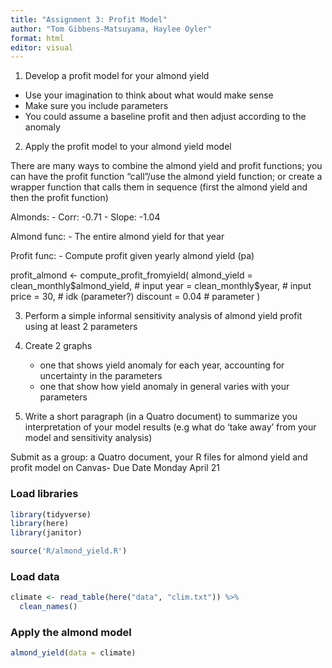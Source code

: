 ```yaml
---
title: "Assignment 3: Profit Model"
author: "Tom Gibbens-Matsuyama, Haylee Oyler"
format: html
editor: visual
---
```


1. Develop a profit model for your almond yield

- Use your imagination to think about what would make sense
- Make sure you include parameters
- You could assume a baseline profit and then adjust according to the anomaly

2. Apply the profit model to your almond yield model

There are many ways to combine the almond yield and profit functions; you can have the profit function "call"/use the almond yield function; or create a wrapper function that calls them in sequence (first the almond yield and then the profit function)

Almonds:
- Corr: -0.71
- Slope: -1.04

Almond func:
- The entire almond yield for that year

Profit func:
- Compute profit given yearly almond yield (pa)

profit_almond <- compute_profit_fromyield(
  almond_yield = clean_monthly$almond_yield, # input
  year = clean_monthly$year, # input
  price = 30, # idk (parameter?)
  discount = 0.04 # parameter
)

3. Perform  a simple informal sensitivity analysis of almond yield profit using at least 2 parameters

4. Create 2 graphs
    - one that shows yield anomaly for each year, accounting for uncertainty in the parameters
    - one that show how yield anomaly in general varies with your parameters

5. Write a short paragraph (in a Quatro document) to summarize you interpretation of your model results (e.g what do 'take away' from your model and sensitivity analysis)

Submit as a group: a Quatro document, your R files for almond yield and profit model on Canvas- Due Date Monday April 21

### Load libraries

```r
library(tidyverse)
library(here)
library(janitor)

source('R/almond_yield.R')
```

### Load data

```r
climate <- read_table(here("data", "clim.txt")) %>% 
  clean_names()
```

### Apply the almond model

```r
almond_yield(data = climate)
```

